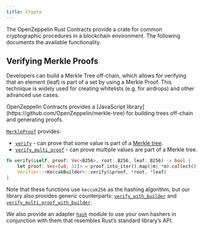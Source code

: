 ```yaml
---
title: Crypto
---
```


The OpenZeppelin Rust Contracts provide a crate for common cryptographic procedures in a blockchain environment. The following documents the available functionality.

## Verifying Merkle Proofs

Developers can build a Merkle Tree off-chain, which allows for verifying that an element (leaf) is part of a set by using a Merkle Proof. This technique is widely used for creating whitelists (e.g. for airdrops) and other advanced use cases.

<Callout>
OpenZeppelin Contracts provides a [JavaScript library](https://github.com/OpenZeppelin/merkle-tree) for building trees off-chain and generating proofs.
</Callout>

[`MerkleProof`](https://docs.rs/openzeppelin-crypto/0.3.0/openzeppelin_crypto/merkle/struct.Verifier.html) provides:

* [`verify`](https://docs.rs/openzeppelin-crypto/0.3.0/openzeppelin_crypto/merkle/struct.Verifier.html#method.verify) - can prove that some value is part of a [Merkle tree](https://en.wikipedia.org/wiki/Merkle_tree).
* [`verify_multi_proof`](https://docs.rs/openzeppelin-crypto/0.3.0/openzeppelin_crypto/merkle/struct.Verifier.html#method.verify_multi_proof) - can prove multiple values are part of a Merkle tree.

```rust
fn verify(&self, proof: Vec<B256>, root: B256, leaf: B256) -> bool {
    let proof: Vec<[u8; 32]> = proof.into_iter().map(|m| *m).collect();
    Verifier::<KeccakBuilder>::verify(&proof, *root, *leaf)
}
```

Note that these functions use `keccak256` as the hashing algorithm, but our library also provides generic counterparts: [`verify_with_builder`](https://docs.rs/openzeppelin-crypto/0.3.0/openzeppelin_crypto/merkle/struct.Verifier.html#method.verify_with_builder) and [`verify_multi_proof_with_builder`](https://docs.rs/openzeppelin-crypto/0.3.0/openzeppelin_crypto/merkle/struct.Verifier.html#method.verify_multi_proof_with_builder).

We also provide an adapter [`hash`](https://docs.rs/openzeppelin-crypto/0.3.0/openzeppelin_crypto/hash/index.html) module to use your own hashers in conjunction with them that resembles Rust’s standard library’s API.
